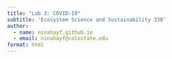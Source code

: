 ```yaml
---
title: "Lab 3: COVID-19"
subtitle: 'Ecosystem Science and Sustainability 330'
author: 
  - name: ninahayf.github.io
  - email: ninahayf@colostate.edu
format: html
---
```


